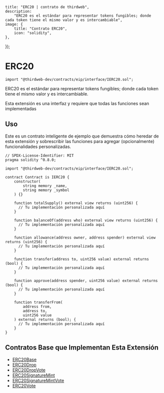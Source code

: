 
	title: "ERC20 | contrato de thirdweb",
	description:
		"ERC20 es el estándar para representar tokens fungibles; donde cada token tiene el mismo valor y es intercambiable",
	image: {
		title: "Contrato ERC20",
		icon: "solidity",
	},
});


# ERC20

```solidity
import "@thirdweb-dev/contracts/eip/interface/IERC20.sol";
```
ERC20 es el estándar para representar tokens fungibles; donde cada token tiene el mismo valor y es intercambiable.

<Callout title="info" variant="info">
  Esta extensión es una interfaz y requiere que todas las funciones sean
  implementadas
</Callout>

<br />

<GithubButtonLink href="https://github.com/thirdweb-dev/contracts/blob/main/contracts/eip/interface/IERC20.sol" />

## Uso

Este es un contrato inteligente de ejemplo que demuestra cómo heredar de esta extensión
y sobrescribir las funciones para agregar (opcionalmente) funcionalidades personalizadas.

```solidity
// SPDX-License-Identifier: MIT
pragma solidity ^0.8.0;

import "@thirdweb-dev/contracts/eip/interface/IERC20.sol";

contract Contract is IERC20 {
    constructor(
        string memory _name,
        string memory _symbol
    ) {}

    function totalSupply() external view returns (uint256) {
      // Tu implementación personalizada aquí
    }

    function balanceOf(address who) external view returns (uint256) {
      // Tu implementación personalizada aquí
    }

    function allowance(address owner, address spender) external view returns (uint256) {
      // Tu implementación personalizada aquí
    }

    function transfer(address to, uint256 value) external returns (bool) {
      // Tu implementación personalizada aquí
    }

    function approve(address spender, uint256 value) external returns (bool) {
      // Tu implementación personalizada aquí
    }

    function transferFrom(
        address from,
        address to,
        uint256 value
    ) external returns (bool); {
      // Tu implementación personalizada aquí
    }
}
```

<GithubButtonLink href="https://github.com/thirdweb-dev/contracts/blob/main/contracts/openzeppelin-presets/token/ERC20/ERC20.sol" />

## Contratos Base que Implementan Esta Extensión

- [ERC20Base](/contracts/build/base-contracts/erc-20/base)
- [ERC20Drop](/contracts/build/base-contracts/erc-20/drop)
- [ERC20DropVote](/contracts/build/base-contracts/erc-20/drop-vote)
- [ERC20SignatureMint](/contracts/build/base-contracts/erc-20/signature-mint)
- [ERC20SignatureMintVote](/contracts/build/base-contracts/erc-20/signature-mint-vote)
- [ERC20Vote](/contracts/build/base-contracts/erc-20/base)

